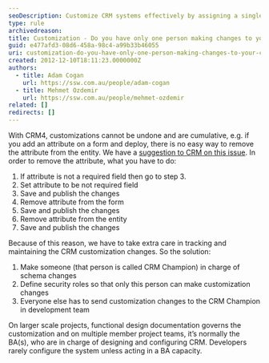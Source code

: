 ```yaml
---
seoDescription: Customize CRM systems effectively by assigning a single "CRM Champion" to manage schema changes and control customization access.
type: rule
archivedreason:
title: Customization - Do you have only one person making changes to your CRM customization?
guid: e477afd3-08d6-458a-98c4-a99b33b46055
uri: customization-do-you-have-only-one-person-making-changes-to-your-crm-customization
created: 2012-12-10T18:11:23.0000000Z
authors:
  - title: Adam Cogan
    url: https://ssw.com.au/people/adam-cogan
  - title: Mehmet Ozdemir
    url: https://ssw.com.au/people/mehmet-ozdemir
related: []
redirects: []
---
```


With CRM4, customizations cannot be undone and are cumulative, e.g. if you add an attribute on a form and deploy, there is no easy way to remove the attribute from the entity. We have a [suggestion to CRM on this issue](http://www.ssw.com.au/SSW/Standards/BetterSoftwareSuggestions/CRM.aspx#RemoveAttributeOnForm).
In order to remove the attribute, what you have to do:

1. If attribute is not a required field then go to step 3.
2. Set attribute to be not required field
3. Save and publish the changes
4. Remove attribute from the form
5. Save and publish the changes
6. Remove attribute from the entity
7. Save and publish the changes

Because of this reason, we have to take extra care in tracking and maintaining the CRM customization changes. So the solution:

1. Make someone (that person is called CRM Champion) in charge of schema changes
2. Define security roles so that only this person can make customization changes
3. Everyone else has to send customization changes to the CRM Champion in development team

On larger scale projects, functional design documentation governs the customization and on multiple member project teams, it’s normally the BA(s), who are in charge of designing and configuring CRM. Developers rarely configure the system unless acting in a BA capacity.
